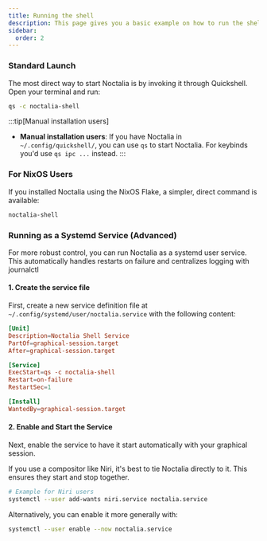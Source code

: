 ```yaml
---
title: Running the shell
description: This page gives you a basic example on how to run the shell.
sidebar:
  order: 2
---
```


### Standard Launch
The most direct way to start Noctalia is by invoking it through Quickshell. Open your terminal and run:
```bash
qs -c noctalia-shell
```

:::tip[Manual installation users]
- **Manual installation users**: If you have Noctalia in `~/.config/quickshell/`, you can use `qs` to start Noctalia. For keybinds you'd use `qs ipc ...` instead.
:::


### For NixOS Users
If you installed Noctalia using the NixOS Flake, a simpler, direct command is available:
```bash
noctalia-shell
```

### Running as a Systemd Service (Advanced)
For more robust control, you can run Noctalia as a systemd user service. This automatically handles restarts on failure and centralizes logging with journalctl

#### 1. Create the service file
First, create a new service definition file at `~/.config/systemd/user/noctalia.service` with the following content:

```toml
[Unit]
Description=Noctalia Shell Service
PartOf=graphical-session.target
After=graphical-session.target

[Service]
ExecStart=qs -c noctalia-shell
Restart=on-failure
RestartSec=1

[Install]
WantedBy=graphical-session.target
```

#### 2. Enable and Start the Service

Next, enable the service to have it start automatically with your graphical session.

If you use a compositor like Niri, it's best to tie Noctalia directly to it. This ensures they start and stop together.

```bash
# Example for Niri users
systemctl --user add-wants niri.service noctalia.service
```

Alternatively, you can enable it more generally with:
```bash
systemctl --user enable --now noctalia.service
```